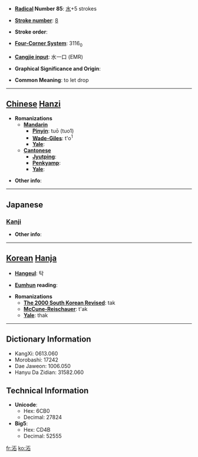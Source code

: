 * '''[[Wiktionary:Chinese radical index| Radical]] Number 85''': [[Wiktionary:Chinese radical index 水|水]]+5 strokes

* '''[[Wiktionary:Chinese total strokes index|Stroke number]]''': [[Wiktionary:Chinese total strokes index 8|8]]

* '''Stroke order''': 

* '''[[Wiktionary:Chinese four corner index|Four-Corner System]]''': 3116<sub>0</sub>

* '''[[Wiktionary:Chinese Cangjie index|Cangjie input]]''': 水一口 (EMR)

* '''Graphical Significance and Origin''': 

* '''Common Meaning''': to let drop

----

== [[Chinese]] [[Hanzi]] ==

* '''Romanizations'''
** '''[[Mandarin]]'''
*** '''[[Pinyin]]''': tuō (tuo1)
*** '''[[Wade-Giles]]''': t'o<sup>1</sup>
*** '''[[Yale]]''': 
** '''[[Cantonese]]'''
*** '''[[Jyutping]]''':
*** '''[[Penkyamp]]''': 
*** '''[[Yale]]''': 

* '''Other info''': 

----

==Japanese==
===[[Kanji]]===
{{kanji|on readings=[[たく]] (taku)|kun readings=[[なげる]] (nageru)}}

* '''Other info''':  

----

== [[Korean]] [[Hanja]] ==

* '''[[Hangeul]]''': 탁

* '''[[Eumhun]] reading''': 

* '''Romanizations'''
** '''[[The 2000 South Korean Revised Romanization|The 2000 South Korean Revised]]''': tak
** '''[[McCune-Reischauer]]''': t'ak
** '''[[Yale]]''': thak

----

== Dictionary Information ==

* KangXi: 0613.060
* Morobashi: 17242
* Dae Jaweon: 1006.050
* Hanyu Da Zidian: 31582.060

== Technical Information ==

* '''Unicode''':
** Hex: 6CB0
** Decimal: 27824
* '''Big5''':
** Hex: CD4B
** Decimal: 52555

[[fr:沰]]
[[ko:沰]]